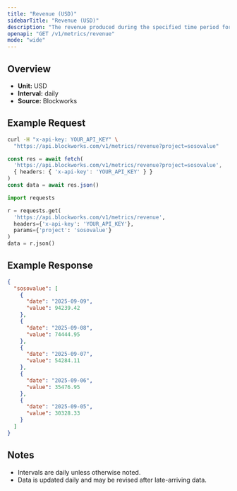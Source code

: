```yaml
---
title: "Revenue (USD)"
sidebarTitle: "Revenue (USD)"
description: "The revenue produced during the specified time period for given project."
openapi: "GET /v1/metrics/revenue"
mode: "wide"
---
```


## Overview

- **Unit:** USD
- **Interval:** daily
- **Source:** Blockworks

## Example Request

<CodeGroup>

```bash cURL
curl -H "x-api-key: YOUR_API_KEY" \
  "https://api.blockworks.com/v1/metrics/revenue?project=sosovalue"
```

```typescript TypeScript
const res = await fetch(
  'https://api.blockworks.com/v1/metrics/revenue?project=sosovalue',
  { headers: { 'x-api-key': 'YOUR_API_KEY' } }
)
const data = await res.json()
```

```python Python
import requests

r = requests.get(
  'https://api.blockworks.com/v1/metrics/revenue',
  headers={'x-api-key': 'YOUR_API_KEY'},
  params={'project': 'sosovalue'}
)
data = r.json()
```

</CodeGroup>

## Example Response

```json
{
  "sosovalue": [
    {
      "date": "2025-09-09",
      "value": 94239.42
    },
    {
      "date": "2025-09-08",
      "value": 74444.95
    },
    {
      "date": "2025-09-07",
      "value": 54284.11
    },
    {
      "date": "2025-09-06",
      "value": 35476.95
    },
    {
      "date": "2025-09-05",
      "value": 30328.33
    }
  ]
}
```

## Notes
- Intervals are daily unless otherwise noted.
- Data is updated daily and may be revised after late-arriving data.